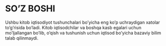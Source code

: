 # SO'Z BOSHI {.unnumbered}

Ushbu kitob iqtisodiyot tushunchalari bo'yicha eng ko'p uchraydigan xatolar to'g'risida bo'ladi. Kitob iqtisodchilar va boshqa kasb egalari uchun mo'ljallangan bo'lib, o'qish va tushunish uchun iqtisod bo'yicha bazaviy bilim talab qilinmaydi.
